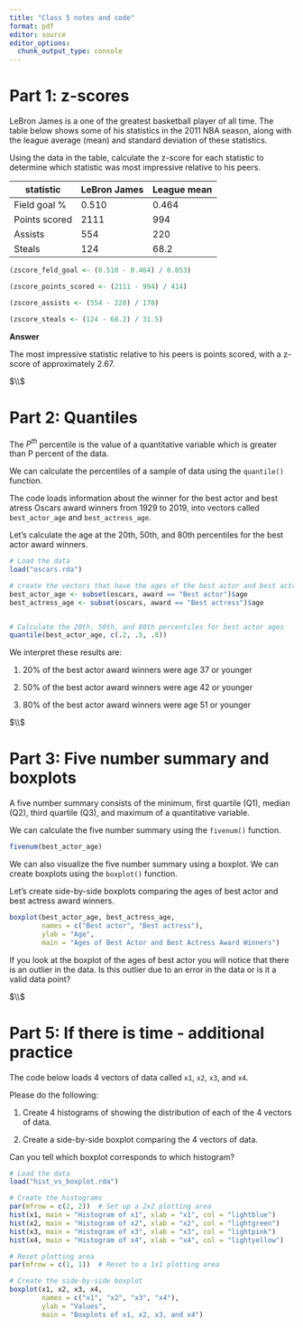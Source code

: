 ```yaml
---
title: "Class 5 notes and code"
format: pdf
editor: source
editor_options: 
  chunk_output_type: console
---
```







# Part 1: z-scores

LeBron James is a one of the greatest basketball player of all time. The table
below shows some of his statistics in the 2011 NBA season, along with the league
average (mean) and standard deviation of these statistics. 

Using the data in the table, calculate the z-score for each statistic to determine
which statistic was most impressive relative to his peers. 


| statistic       | LeBron James | League mean | League sd |
|-----------------|--------------|-------------------------|
| Field goal %    |    0.510     |    0.464    |  0.053    |
| Points scored   |     2111     |     994     |    414	   |
| Assists         |     554      |     220     |    170    |
| Steals          |     124      |     68.2    |   31.5    |


```r

(zscore_feld_goal <- (0.510 - 0.464) / 0.053)

(zscore_points_scored <- (2111 - 994) / 414)

(zscore_assists <- (554 - 220) / 170)

(zscore_steals <- (124 - 68.2) / 31.5)

```



**Answer**

The most impressive statistic relative to his peers is points scored, with a z-score of approximately 2.67.



$\\$







# Part 2: Quantiles


The $P^{th}$ percentile is the value of a quantitative variable which is greater 
than P percent of the data. 

We can calculate the percentiles of a sample of data using the `quantile()` function.

The code loads information about the winner for the best actor and best atress Oscars
award winners from 1929 to 2019, into vectors called `best_actor_age` and `best_actress_age`.

Let's calculate the age at the 20th, 50th, and 80th percentiles for the best actor award winners.


```r


# Load the data 
load("oscars.rda")

# create the vectors that have the ages of the best actor and best actress award winners
best_actor_age <- subset(oscars, award == "Best actor")$age
best_actress_age <- subset(oscars, award == "Best actress")$age


# Calculate the 20th, 50th, and 80th percentiles for best actor ages
quantile(best_actor_age, c(.2, .5, .8))


```

We interpret these results are:

1. 20% of the best actor award winners were age 37 or younger

2. 50% of the best actor award winners were age 42 or younger

3. 80% of the best actor award winners were age 51 or younger




$\\$





# Part 3: Five number summary and boxplots

A five number summary consists of the minimum, first quartile (Q1), median (Q2), 
third quartile (Q3), and maximum of a quantitative variable.

We can calculate the five number summary using the `fivenum()` function.

```r

fivenum(best_actor_age)

```



We can also visualize the five number summary using a boxplot. We can create boxplots using
the `boxplot()` function. 

Let's create side-by-side boxplots comparing the ages of best actor and best actress award winners.


```r

boxplot(best_actor_age, best_actress_age,
        names = c("Best actor", "Best actress"),
        ylab = "Age",
        main = "Ages of Best Actor and Best Actress Award Winners")

```


If you look at the boxplot of the ages of best actor you will notice that there is an outlier in the data. Is this outlier due to an error in the data or is it a valid data point?




$\\$




# Part 5: If there is time - additional practice

The code below loads 4 vectors of data called `x1`, `x2`, `x3`, and `x4`.

Please do the following:

1. Create 4 histograms of showing the distribution of each of the 4 vectors of data.

2. Create a side-by-side boxplot comparing the 4 vectors of data.

Can you tell which boxplot corresponds to which histogram? 


```r

# Load the data
load("hist_vs_boxplot.rda")

# Create the histograms
par(mfrow = c(2, 2))  # Set up a 2x2 plotting area
hist(x1, main = "Histogram of x1", xlab = "x1", col = "lightblue")
hist(x2, main = "Histogram of x2", xlab = "x2", col = "lightgreen")
hist(x3, main = "Histogram of x3", xlab = "x3", col = "lightpink")
hist(x4, main = "Histogram of x4", xlab = "x4", col = "lightyellow")

# Reset plotting area
par(mfrow = c(1, 1))  # Reset to a 1x1 plotting area

# Create the side-by-side boxplot
boxplot(x1, x2, x3, x4,
        names = c("x1", "x2", "x3", "x4"),
        ylab = "Values",
        main = "Boxplots of x1, x2, x3, and x4")

```





